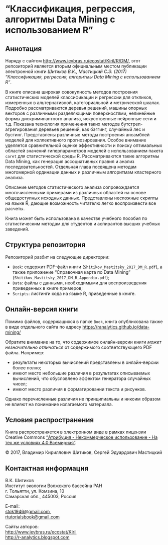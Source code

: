 # "Классификация, регрессия, алгоритмы Data Mining с использованием R"

## Аннотация

Наряду с сайтом <http://www.ievbras.ru/ecostat/Kiril/R/DM/>, этот репозиторий является вторым официальным местом публикации электронной книги _Шитиков В.К., Мастицкий С.Э. (2017) "Классификация, регрессия, алгоритмы Data Mining с использованием R"_.

В книге описана широкая совокупность методов построения статистических моделей классификации и регрессии для откликов, измеренных в альтернативной, категориальной и метрической шкалах. Подробно рассматриваются деревья решений, машины опорных векторов с различными разделяющими поверхностями, нелинейные формы дискриминантного анализа, искусственные нейронные сети и т.д. Показана технология применения таких методов бутстреп-агрегирования деревьев решений, как бэггинг, случайный лес и бустинг. Представлены различные методы построения ансамблей моделей для коллективного прогнозирования. Особое внимание уделяется сравнительной оценке эффективности и поиску оптимальных областей значений гиперпараметров моделей с использованием пакета `caret` для статистической среды R. Рассматриваются такие алгоритмы Data Mining, как генерация ассоциативных правил и анализ последовательностей. Отдельная глава посвящена методам многомерной ординации данных и различным алгоритмам кластерного анализа.

Описание методов статистического анализа сопровождается многочисленными примерами из различных областей на основе общедоступных исходных данных. Представлены несложные скрипты на языке R, дающие возможность читателю легко воспроизвести все расчеты.

Книга может быть использована в качестве учебного пособия по статистическим методам для студентов и аспирантов высших учебных заведений.

## Структура репозитория

Репозиторий разбит на следующие директории:

* `Book`: содержит PDF-файл книги (`Shitikov_Mastitsky_2017_DM_R.pdf`), а также приложение "Справочная карта по Data Mining" (`Shitikov_Mastitsky_2017_DM_R_Appendix.pdf`);
* `Data`: файлы с данными, необходимыми для воспроизведения приведенных в книге примеров;
* `Scripts`: листинги кода на языке R, приведенные в книге.

## Онлайн-версия книги

Помимо файлов, содержащихся в папке `Book`, книга опубликована также в виде отдельного сайта по адресу <https://ranalytics.github.io/data-mining/>

Обратите внимание на то, что содержимое онлайн-версии книги *может незначительно отличаться* от содержимого соответствующего PDF файла. Например:

* результаты некоторых вычислений представлены в онлайн-версии более полно;
* имеют место небольшие различия в результатах описываемых вычислений, что обусловлено эффектом генератора случайных чисел;
* имеют место различия в форматировании текста и рисунков.

Однако перечисленные различия не принципиальны и никоим образом не влияют на понимание излагаемого материала.

## Условия распространения

Книга распространяется в электронном виде в рамках лицензии Creative Commons ["Атрибуция - Некоммерческое использование - На тех же условиях 4.0 Всемирная"](https://creativecommons.org/licenses/by-nc-sa/4.0/deed.ru).

© 2017, Владимир Кириллович Шитиков, Сергей Эдуардович Мастицкий

## Контактная информация

В.К. Шитиков  
Институт экологии Волжского бассейна РАН  
г. Тольятти, ул. Комзина, 10  
Самарская обл., 445003, Россия  

E-mail:  
<stok1946@gmail.com>,  
<rtutorialsbook@gmail.com>

Сайты авторов:  
<http://www.ievbras.ru/ecostat/Kiril>  
<http://r-analytics.blogspot.com>
